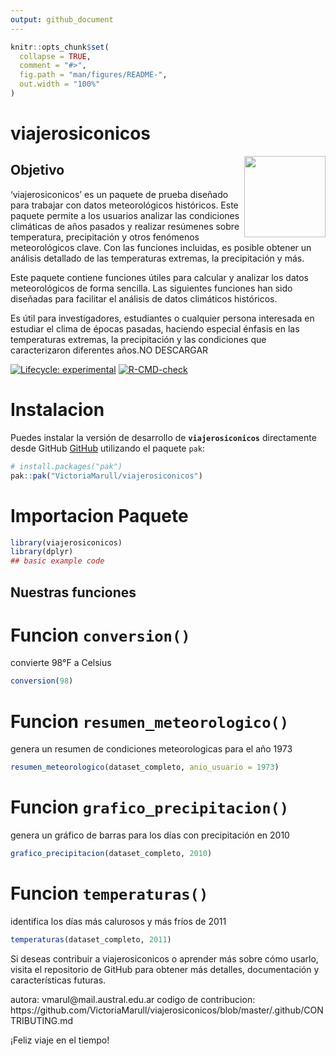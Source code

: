 ```yaml
---
output: github_document
---
```


<!-- README.md is generated from README.Rmd. Please edit that file -->

```r
knitr::opts_chunk$set(
  collapse = TRUE,
  comment = "#>",
  fig.path = "man/figures/README-",
  out.width = "100%"
)
```

# viajerosiconicos
<img src="man/figures/viajeros.png" align="right" width="130"/>


## Objetivo
'viajerosiconicos' es un paquete de prueba diseñado para trabajar con datos meteorológicos históricos. Este paquete permite a los usuarios analizar las condiciones climáticas de años pasados y realizar resúmenes sobre temperatura, precipitación y otros fenómenos meteorológicos clave. Con las funciones incluidas, es posible obtener un análisis detallado de las temperaturas extremas, la precipitación y más.

Este paquete contiene funciones útiles para calcular y analizar los datos meteorológicos de forma sencilla. Las siguientes funciones han sido diseñadas para facilitar el análisis de datos climáticos históricos.

Es útil para investigadores, estudiantes o cualquier persona interesada en estudiar el clima de épocas pasadas, haciendo especial énfasis en las temperaturas extremas, la precipitación y las condiciones que caracterizaron diferentes años.NO DESCARGAR

<!-- badges: start -->
[![Lifecycle: experimental](https://img.shields.io/badge/lifecycle-experimental-orange.svg)](https://lifecycle.r-lib.org/articles/stages.html#experimental)
[![R-CMD-check](https://github.com/VictoriaMarull/viajerosiconicos/actions/workflows/R-CMD-check.yaml/badge.svg)](https://github.com/VictoriaMarull/viajerosiconicos/actions/workflows/R-CMD-check.yaml)
<!-- badges: end -->


# Instalacion

Puedes instalar la versión de desarrollo de **`viajerosiconicos`** directamente desde GitHub [GitHub](https://github.com/) utilizando el paquete `pak`:

``` r
# install.packages("pak")
pak::pak("VictoriaMarull/viajerosiconicos")
```

# Importacion Paquete

```r
library(viajerosiconicos)
library(dplyr)
## basic example code
```


## Nuestras funciones

# Funcion `conversion()`
convierte 98°F a Celsius
```r
conversion(98)
```

# Funcion `resumen_meteorologico()`
genera un resumen de condiciones meteorologicas para el año 1973
```r
resumen_meteorologico(dataset_completo, anio_usuario = 1973)
```

# Funcion `grafico_precipitacion()`
genera un gráfico de barras para los días con precipitación en 2010
```r
grafico_precipitacion(dataset_completo, 2010)
```


# Funcion `temperaturas()` 
identifica los días más calurosos y más fríos de 2011
```r
temperaturas(dataset_completo, 2011)
```

Si deseas contribuir a viajerosiconicos o aprender más sobre cómo usarlo, visita el repositorio de GitHub para obtener más detalles, documentación y características futuras.

autora: vmarul@mail.austral.edu.ar
codigo de contribucion: https://github.com/VictoriaMarull/viajerosiconicos/blob/master/.github/CONTRIBUTING.md

¡Feliz viaje en el tiempo!
